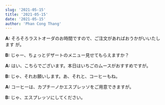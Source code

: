 ```yaml
---
slug: '2021-05-15'
title: '2021-05-15'
date: '2021-05-15'
author: 'Phan Cong Thang'
---
```


**A:** そろそろラストオーダのお時間ですので、ご注文があればおうかがいいたします
が。

**B:** じゃー、ちょっとデザートのメニュー見せてもらえますか？

**A:** はい、こちらでございます。本日はいちごのムースがおすすめですが。

**B:** じゃ、それお願いします。あ、それと、コーヒーもね。

**A:** コーヒーは、カプチーノかエスプレッソをご用意できますが。

**B:** じゃ、エスプレッソにしてください。
